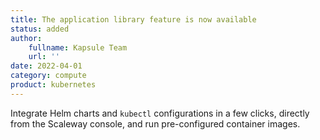 ```yaml
---
title: The application library feature is now available
status: added
author:
    fullname: Kapsule Team
    url: ''
date: 2022-04-01
category: compute
product: kubernetes
---
```


Integrate Helm charts and `kubectl` configurations in a few clicks, directly from the Scaleway console, and run pre-configured container images.